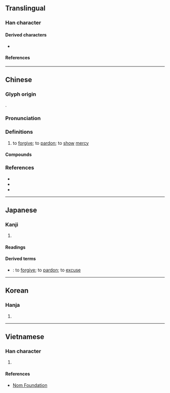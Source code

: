 {{character info/new}}
==Translingual==

===Han character===
{{Han char|rn=61|rad=心|as=06|sn=10|four=46330|canj=VRP|ids=⿱如心}}

====Derived characters====
* {{l|mul|[[𫉅]]}}

====References====
{{Han ref|kx=0384.170|dkj=10560|dj=0715.010|hdz=42293.090|uh=6055}}

----

==Chinese==
{{zh-forms|alt=㣽}}

===Glyph origin===
{{Han etym}}
{{Han compound|如|心|c1=p|c2=s|t2=heart|ls=psc}}.

===Pronunciation===
{{zh-pron
|m=shù
|c=syu3
|h=pfs=su
|mn=xm,tw:sù/qz:sìr/zz:sì
|mc=y
|oc=y
|cat=v
}}

===Definitions===
{{zh-hanzi}}

# to [[forgive]]; to [[pardon]]; to [[show]] [[mercy]]
#: {{zh-x|子貢 問 曰：有 一 言 而 可 以 終身 行 之 者 乎？子.曰：其 恕 乎！己 所 不 欲，勿 施 於 人。|Zi Gong asked, saying, "Is there one word which may serve as a rule of practice for all one's life?" The Master said, "Is not '''RECIPROCITY''' such a word? What you do not want done to yourself, do not do to others."|ref=Analects|CL}}

====Compounds====
{{zh-der|仁恕|宥恕|容恕|寬恕|忠恕|恕宥|恕己及人|恕己及物|恕罪|恕道|情恕理遣|明恕|郭忠恕|饒恕|乞恕|恕道}}

===References===
* {{R:twedu|A01349}}
* {{R:yue:Hanzi}}
* {{R:nan:thcwdq}}

----

==Japanese==

===Kanji===
{{ja-kanji|grade=|rs=心06}}

# {{defn|lang=ja|sort=心06}}

====Readings====
{{ja-readings
|on=じょ, しょ
|kun=ゆるす
}}

====Derived terms====
* {{ja-r|恕する|じょする}}: to [[forgive]]; to [[pardon]]; to [[excuse]]

----

==Korean==

===Hanja===
{{ko-hanja|hangeul=서|eumhun=|rv=seo|mr=sŏ|y=se}}

# {{defn|lang=ko|sort=心06}}

----

==Vietnamese==

===Han character===
{{vi-hantu|rs=心06|[[thứ]]}}

# {{defn|lang=vi|sort=心06}}

====References====
* [http://nomfoundation.org/common/nom_details.php?codepoint=6055 Nom Foundation]